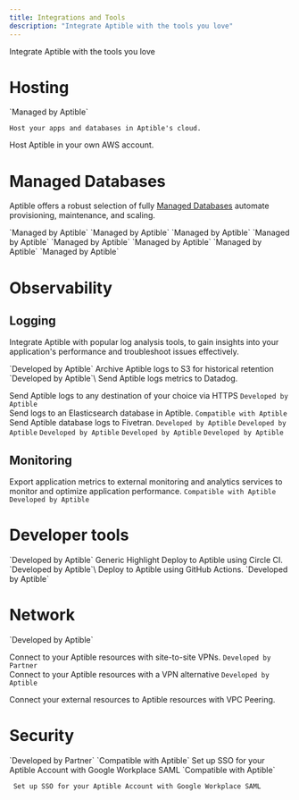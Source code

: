 ```yaml
---
title: Integrations and Tools
description: "Integrate Aptible with the tools you love"
---
```


Integrate Aptible with the tools you love


# Hosting

<CardGroup cols={2}>
  <Card title="Aptible Hosted" icon="AWS">
`Managed by Aptible`

    Host your apps and databases in Aptible's cloud.
  </Card>
  <Card title="Self-Hosted AWS" icon="AWS">
    Host Aptible in your own AWS account.
  </Card>
</CardGroup>


# Managed Databases
Aptible offers a robust selection of fully [Managed Databases](/docs/databases) automate provisioning, maintenance, and scaling.


<CardGroup cols={2}>
  <Card title="CouchDB" icon="database" >
  `Managed by Aptible`
  </Card>
  <Card title="Elasticsearch" icon="database" >
  `Managed by Aptible`
  </Card>
  <Card title="InfluxDB" icon="database" >
  `Managed by Aptible`
  </Card>
  <Card title="MongoDB" icon="database" >
  `Managed by Aptible`
  </Card>
  <Card title="PostgreSQL" icon="database" >
  `Managed by Aptible`
  </Card>
  <Card title="RabbitMQ" icon="database" >
  `Managed by Aptible`
  </Card>
  <Card title="Redis" icon="database">
  `Managed by Aptible`
  </Card>
  <Card title="SFTP" icon="database" >
  `Managed by Aptible`
  </Card>
</CardGroup>

# Observability

## Logging

Integrate Aptible with popular log analysis tools, to gain insights into your application's performance and troubleshoot issues effectively.

<CardGroup cols={2}>
  <Card title="Amazon S3" icon="aws" >
  `Developed by Aptible`
  Archive Aptible logs to S3 for historical retention
  </Card>
  <Card title="Datadog" icon="file-import" >
  `Developed by Aptible`\
Send Aptible logs metrics to Datadog.
  </Card>
   <Card title="Custom - HTTPS" icon="globe">

Send Aptible logs to any destination of your choice via HTTPS
  </Card>
   <Card title="Custom - Syslog" icon="globe">
  </Card>
  <Card title="Elasticsearch" icon="database" >
  `Developed by Aptible`\
Send logs to an Elasticsearch database in Aptible.
  </Card>
  <Card title="Fivetran" icon="file-import">
  `Compatible with Aptible`\
Send Aptible database logs to Fivetran.
  </Card>
  <Card title="Logentries" icon="file-import" >
  `Developed by Aptible`
  </Card>
  <Card title="LogDNA" icon="file-import" >
  `Developed by Aptible`
  </Card>
  <Card title="Logstash" icon="file-import" >
  `Developed by Aptible`
  </Card>
  <Card title="Papertrail" icon="file-import" >
  `Developed by Aptible`
  </Card>
  <Card title="Sumo Logic" icon="file-import" >
  `Developed by Aptible`
  </Card>

</CardGroup>

## Monitoring

Export application metrics to external monitoring and analytics services to monitor and optimize application performance.
<CardGroup cols={2}>
<Card title="Datadog - APM" icon="file-import" href="">
`Compatible with Aptible`
</Card>
<Card title="Datadog - Container Monitoring" icon="file-import" href="">
`Developed by Aptible`
</Card>
</CardGroup>

# Developer tools
<CardGroup cols={2}>
<Card title="Aptible CLI" icon="terminal" href="">
`Developed by Aptible`
</Card>
  <Card title="Custom CI/CD" icon="code-merge">
  Generic Highlight
  </Card>
  <Card title="Circle CI" icon="code-merge" >
  Deploy to Aptible using Circle CI.
  </Card>
  <Card title="GitHub Actions" icon="code-merge" >
  `Developed by Aptible`\
  Deploy to Aptible using GitHub Actions.
  </Card>
  <Card title="Terraform" icon="code-compare"  href="">
`Developed by Aptible`
</Card>
</CardGroup>

# Network

<CardGroup cols={2}>
<Card title="Site-to-site VPNs " icon="chart-network" >
  `Developed by Aptible`

Connect to your Aptible resources with site-to-site VPNs.
</Card>
 <Card title="Twingate" icon="lock" >
  `Developed by Partner`\
  Connect to your Aptible resources with a VPN alternative
  </Card>
  <Card title="VPC Peering" icon="chart-network" >
  `Developed by Aptible`
  
Connect your external resources to Aptible resources with VPC Peering.
  </Card>

</CardGroup>

# Security
<CardGroup cols={2}>
<Card title="Entitle" icon="lock" >
   `Developed by Partner`
  </Card>
  <Card title="Google Workplace SAML" icon="lock" >
   `Compatible with Aptible`
Set up SSO for your Aptible Account with Google Workplace SAML

  </Card>
    <Card title="Okta SAML" icon="lock" >
     `Compatible with Aptible`

     Set up SSO for your Aptible Account with Google Workplace SAML

  </Card>

</CardGroup> 


